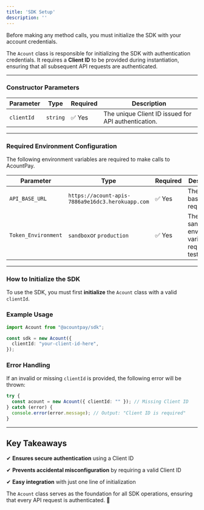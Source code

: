 ```yaml
---
title: 'SDK Setup'
description: ''
---
```


Before making any method calls, you must initialize the SDK with your account credentials.

The `Acount` class is responsible for initializing the SDK with authentication credentials. It requires a **Client ID** to be provided during instantiation, ensuring that all subsequent API requests are authenticated.

***

### **Constructor Parameters**

| Parameter  | Type     | Required | Description                                         |
| ---------- | -------- | -------- | --------------------------------------------------- |
| `clientId` | `string` | ✅ Yes    | The unique Client ID issued for API authentication. |


***

### **Required Environment Configuration**
The following environment variables are required to make calls to AcountPay.

| Parameter  | Type     | Required | Description                                         |
| ---------- | -------- | -------- | --------------------------------------------------- |
| `API_BASE_URL` | `https://acount-apis-7886a9e16dc3.herokuapp.com` | ✅ Yes    | The api base url is required. |
| `Token_Environment` | `sandbox`or `production` | ✅ Yes    | The sandbox environemnt variable is required for testing. |

***

### **How to Initialize the SDK**

To use the SDK, you must first **initialize** the `Acount` class with a valid `clientId`.

### **Example Usage**

```typescript
import Acount from "@acountpay/sdk";

const sdk = new Acount({
  clientId: "your-client-id-here",
});
```

### **Error Handling**

If an invalid or missing `clientId` is provided, the following error will be thrown:

```typescript
try {
  const acount = new Acount({ clientId: "" }); // Missing Client ID
} catch (error) {
  console.error(error.message); // Output: "Client ID is required"
}
```

***

## **Key Takeaways**

✔ **Ensures secure authentication** using a Client ID

✔ **Prevents accidental misconfiguration** by requiring a valid Client ID

✔ **Easy integration** with just one line of initialization

The `Acount` class serves as the foundation for all SDK operations, ensuring that every API request is authenticated. 🚀

